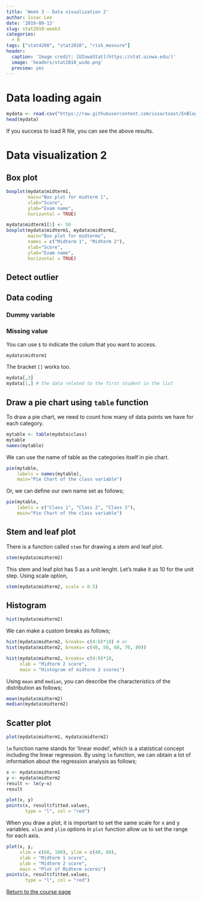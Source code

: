 ```yaml
---
title: 'Week 3 - Data visualization 2'
author: Issac Lee
date: '2019-09-13'
slug: stat2010-week3
categories:
  - R
tags: ["stat4200", "stat2010", "risk_measure"]
header:
  caption: 'Image credit: [UIowaStat](https://stat.uiowa.edu/)'
  image: 'headers/stat2010_wide.png'
  preview: yes
---
```


# Data loading again

```r
mydata <- read.csv("https://raw.githubusercontent.com/issactoast/EnBlog/master/static/files/stat2010/examscore.csv", header = TRUE)
head(mydata)
```

If you success to load R file, you can see the above results.

# Data visualization 2

## Box plot

```r
boxplot(mydata$midterm1,
        main="Box plot for midterm 1",
        xlab="Score",
        ylab="Exam name",
        horizontal = TRUE)
```

```r
mydata$midterm1[1] <- 50
boxplot(mydata$midterm1, mydata$midterm2,
        main="Box plot for midterms",
        names = c("Midterm 1", "Midterm 2"),
        xlab="Score",
        ylab="Exam name",
        horizontal = TRUE)
```


## Detect outlier

## Data coding

### Dummy variable
 
### Missing value



You can use `$` to indicate the colum that you want to access.

```r
mydata$midterm1
```

The bracket `[]` works too.

```r
mydata[,3]
mydata[1,] # the data related to the first student in the list
```

## Draw a pie chart using `table` function

To draw a pie chart, we need to count how many of data points we have for each category.

```r
mytable <- table(mydata$class)
mytable
names(mytable)
```

We can use the name of table as the categories itself in pie chart. 

```r
pie(mytable, 
    labels = names(mytable),
    main="Pie Chart of the class variable")
```

Or, we can define our own name set as follows;

```r
pie(mytable, 
    labels = c("Class 1", "Class 2", "Class 3"),
    main="Pie Chart of the class variable")
```


## Stem and leaf plot

There is a function called `stem` for drawing a stem and leaf plot.

```r
stem(mydata$midterm2)
```

This stem and leaf plot has 5 as a unit lenght. Let's make it as 10 for the unit step. Using scale option, 

```r
stem(mydata$midterm2, scale = 0.5)
```

## Histogram

```r
hist(mydata$midterm2)
```

We can make a custom breaks as follows;

```r
hist(mydata$midterm2, breaks= c(4:8)*10) # or
hist(mydata$midterm2, breaks= c(40, 50, 60, 70, 80))
```

```r
hist(mydata$midterm2, breaks= c(4:8)*10,
     xlab = "Midterm 2 score",
     main = "Histogram of midterm 2 scores")
```

Using `mean` and `median`, you can describe the characteristics of the distribution as follows;

```r
mean(mydata$midterm2)
median(mydata$midterm2)
```


## Scatter plot

```r
plot(mydata$midterm1, mydata$midterm2)
```

`lm` function name stands for 'linear model', which is a statistical concept including the linear regression. By using `lm` function, we can obtain a lot of information about the regression analysis as follows;

```r
x <- mydata$midterm1
y <- mydata$midterm2
result <- lm(y~x)
result
```


```r
plot(x, y)
points(x, result$fitted.values,
       type = "l", col = "red")
```

When you draw a plot, it is important to set the same scale for x and y variables. `xlim` and `ylim` options in `plot` function allow us to set the range for each axis. 
 
```r
plot(x, y,
     xlim = c(60, 100), ylim = c(40, 80),
     xlab = "Midterm 1 score", 
     ylab = "Midterm 2 score",
     main = "Plot of Midterm scores")
points(x, result$fitted.values,
       type = "l", col = "red")
```

<a href="https://theissaclee.com/post/stat2010/" target="_self">Return to the course page</a>


